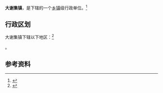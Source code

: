{{中国乡级行政区|37/17/24/105/000}}

'''大谢集镇'''，是{{PRC admin/fullname|37/17/24/105/000|3}}下辖的一个[[乡镇|乡镇]]级行政单位。<ref>{{PRC admin/ref sgc|{{PRC admin/parent|37/17/24/105/000}}}}</ref>

== 行政区划 ==

大谢集镇下辖以下地区：<ref>{{PRC admin/ref sgc|37/17/24/105/000}}</ref>

{{PRC admin/children|37/17/24/105/000}}。

== 参考资料 ==

{{reflist}}

{{行政区划小作品}}
{{PRC admin/navcat|37/17/24/105/000}}